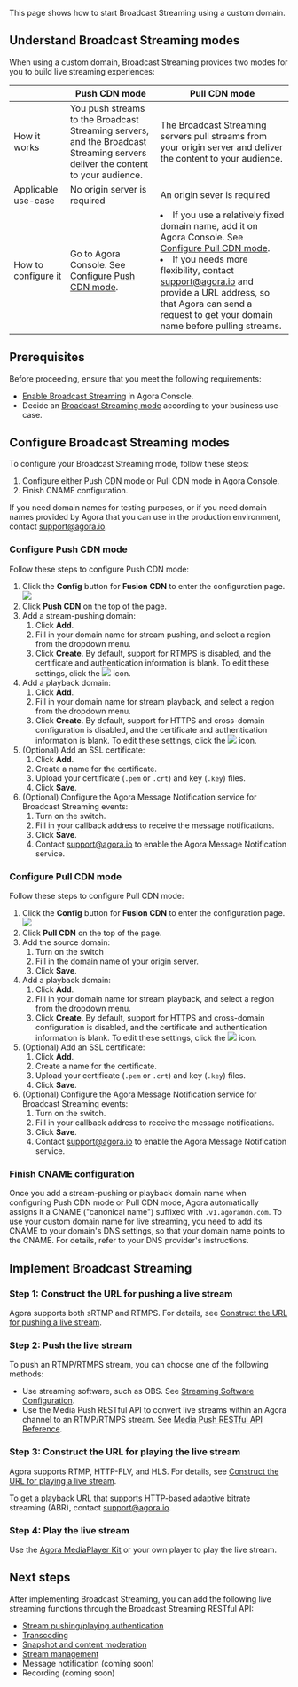 

This page shows how to start Broadcast Streaming using a custom domain.

## Understand Broadcast Streaming modes <a name="mode"></a>
When using a custom domain, Broadcast Streaming provides two modes for you to build live streaming experiences:

|                     | Push CDN mode                                                | Pull CDN mode                                                |
| ------------------- | ------------------------------------------------------------ | ------------------------------------------------------------ |
| How it works        | You push streams to the Broadcast Streaming servers, and the Broadcast Streaming servers deliver the content to your audience. | The Broadcast Streaming servers pull streams from your origin server and deliver the content to your audience. |
| Applicable use-case | No origin server is required                                 | An origin sever is required                                  |
| How to configure it | Go to Agora Console. See [Configure Push CDN mode](#push).                  | <li>If you use a relatively fixed domain name, add it on Agora Console. See [Configure Pull CDN mode](#pull). </li><li>If you needs more flexibility, contact [support@agora.io](mailto:support@agora.io) and provide a URL address, so that Agora can send a request to get your domain name before pulling streams.</li> |

## Prerequisites

Before proceeding, ensure that you meet the following requirements:
- [Enable Broadcast Streaming](enable-broadcast-streaming) in Agora Console.
- Decide an [Broadcast Streaming mode](#mode) according to your business use-case.

## Configure Broadcast Streaming modes

To configure your Broadcast Streaming mode, follow these steps:
1. Configure either Push CDN mode or Pull CDN mode in Agora Console.
2. Finish CNAME configuration.

<Admonition type="info"> If you need domain names for testing purposes, or if you need domain names provided by Agora that you can use in the production environment, contact <a href="mailto:support@agora.io">support@agora.io</a>.</Admonition>

<a name="push"></a>
### Configure Push CDN mode

Follow these steps to configure Push CDN mode:

1. Click the **Config** button for **Fusion CDN** to enter the configuration page.
  ![](https://web-cdn.agora.io/docs-files/1649664610876)
3. Click **Push CDN** on the top of the page.
4. Add a stream-pushing domain:
   1. Click **Add**.
   2. Fill in your domain name for stream pushing, and select a region from the dropdown menu.
   3. Click **Create**.
   By default, support for RTMPS is disabled, and the certificate and authentication information is blank. To edit these settings, click the <img src="https://web-cdn.agora.io/docs-files/1637576898777" /> icon.
3. Add a playback domain:
   1. Click **Add**.
   1. Fill in your domain name for stream playback, and select a region from the dropdown menu.
   3. Click **Create**.
   By default, support for HTTPS and cross-domain configuration is disabled, and the certificate and authentication information is blank. To edit these settings, click the <img src="https://web-cdn.agora.io/docs-files/1637576898777" /> icon.
3. (Optional) Add an SSL certificate:
   1. Click **Add**.
   1. Create a name for the certificate.
   2. Upload your certificate (`.pem` or `.crt`) and key (`.key`) files.
   2. Click **Save**.
4. (Optional) Configure the Agora Message Notification service for Broadcast Streaming events:
   1. Turn on the switch.
   1. Fill in your callback address to receive the message notifications.
   2. Click **Save**.
   2. Contact [support@agora.io](mailto:support@agora.io) to enable the Agora Message Notification service.

<a name="pull"></a>
### Configure Pull CDN mode

Follow these steps to configure Pull CDN mode:

1. Click the **Config** button for **Fusion CDN** to enter the configuration page.
  ![](https://web-cdn.agora.io/docs-files/1649664610876)
2. Click **Pull CDN** on the top of the page.
3. Add the source domain:
   1. Turn on the switch
   2. Fill in the domain name of your origin server.
   3. Click **Save**.
4. Add a playback domain:
   1. Click **Add**.
   2. Fill in your domain name for stream playback, and select a region from the dropdown menu.
   3. Click **Create**.
   By default, support for HTTPS and cross-domain configuration is disabled, and the certificate and authentication information is blank. To edit these settings, click the <img src="https://web-cdn.agora.io/docs-files/1637576898777" /> icon.
4. (Optional) Add an SSL certificate:
   1. Click **Add**.
   2. Create a name for the certificate.
   3. Upload your certificate (`.pem` or `.crt`) and key (`.key`) files.
   4. Click **Save**.
5. (Optional) Configure the Agora Message Notification service for Broadcast Streaming events:
   1. Turn on the switch.
   2. Fill in your callback address to receive the message notifications.
   3. Click **Save**.
   4. Contact [support@agora.io](mailto:support@agora.io) to enable the Agora Message Notification service.

### Finish CNAME configuration

Once you add a stream-pushing or playback domain name when configuring Push CDN mode or Pull CDN mode, Agora automatically assigns it a CNAME ("canonical name") suffixed with `.v1.agoramdn.com`. To use your custom domain name for live streaming, you need to add its CNAME to your domain's DNS settings, so that your domain name points to the CNAME. For details, refer to your DNS provider's instructions.

## Implement Broadcast Streaming
### Step 1: Construct the URL for pushing a live stream

Agora supports both sRTMP and RTMPS. For details, see [Construct the URL for pushing a live stream](../develop/url-construction#construct-the-url-for-pushing-a-live-stream).

### Step 2: Push the live stream

To push an RTMP/RTMPS stream, you can choose one of the following methods:

- Use streaming software, such as OBS. See [Streaming Software Configuration](../develop/streaming-software-configuration).
- Use the Media Push RESTful API to convert live streams within an Agora channel to an RTMP/RTMPS stream. See [Media Push RESTful API Reference](/media-push/develop/restful-api).

### Step 3: Construct the URL for playing the live stream

Agora supports RTMP, HTTP-FLV, and HLS. For details, see [Construct the URL for playing a live stream](../develop/url-construction#construct-the-url-for-pushing-a-live-stream).

<Admonition type="info">To get a playback URL that supports HTTP-based adaptive bitrate streaming (ABR), contact <a href="mailto:support@agora.io">support@agora.io</a>.</Admonition>

### Step 4: Play the live stream

Use the [Agora MediaPlayer Kit](https://docs-preprod.agora.io/en/Interactive%20Broadcast/mediaplayer_special_quickstart_android) or your own player to play the live stream.

## Next steps

After implementing Broadcast Streaming, you can add the following live streaming functions through the Broadcast Streaming RESTful API:

- [Stream pushing/playing authentication](../restful-api/stream-authentication)
- [Transcoding](../restful-api/transcoding/standard)
- [Snapshot and content moderation](../restful-api/snapshot-moderation/custom)
- [Stream management](../restful-api/stream-management)
- Message notification (coming soon)
- Recording (coming soon)